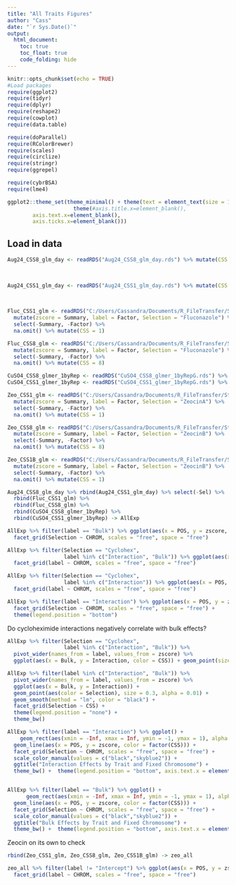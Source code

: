 ```yaml
---
title: "All Traits Figures"
author: "Cass"
date: "`r Sys.Date()`"
output:
  html_document:
    toc: true
    toc_float: true
    code_folding: hide
---
```


```r
knitr::opts_chunk$set(echo = TRUE)
#Load packages
require(ggplot2)
require(tidyr)
require(dplyr)
require(reshape2)
require(cowplot)
require(data.table)

require(doParallel)
require(RColorBrewer)
require(scales)
require(circlize) 
require(stringr)
require(ggrepel)

require(cybrBSA)
require(lme4)

ggplot2::theme_set(theme_minimal() + theme(text = element_text(size = 10)) +
                     theme(#axis.title.x=element_blank(),
        axis.text.x=element_blank(),
        axis.ticks.x=element_blank()))
```

## Load in data

```r
Aug24_CSS8_glm_day <- readRDS("Aug24_CSS8_glm_day.rds") %>% mutate(CSS = 8) %>% mutate(Sel = gsub("C", "Cyclohex", Sel)) %>%
                                                                                mutate(Sel = gsub("E", "Ethanol", Sel)) %>%
                                                                                mutate(Sel = gsub("H", "H2O2", Sel)) %>% mutate(Selection = Sel)

Aug24_CSS1_glm_day <- readRDS("Aug24_CSS1_glm_day.rds") %>% mutate(CSS = 1) %>% mutate(Sel = gsub("C", "Cyclohex", Sel)) %>%
                                                                                mutate(Sel = gsub("E", "Ethanol", Sel)) %>%
                                                                                mutate(Sel = gsub("H", "H2O2", Sel)) %>% mutate(Selection = Sel)

Fluc_CSS1_glm <- readRDS("C:/Users/Cassandra/Documents/R_FileTransfer/StandardGLM/HGVMVDRX2norep_CSS1_glm_all.rds") %>% 
  mutate(zscore = Summary, label = Factor, Selection = "Fluconazole") %>%
  select(-Summary, -Factor) %>%
  na.omit() %>% mutate(CSS = 1)

Fluc_CSS8_glm <- readRDS("C:/Users/Cassandra/Documents/R_FileTransfer/StandardGLM/E_HVYTYDRX2_Fluc_CSS8_glm_all.rds") %>% 
  mutate(zscore = Summary, label = Factor, Selection = "Fluconazole") %>%
  select(-Summary, -Factor) %>%
  na.omit() %>% mutate(CSS = 8)

CuSO4_CSS8_glmer_1byRep <- readRDS("CuSO4_CSS8_glmer_1byRepG.rds") %>% mutate(Selection = "Copper", CSS = 8)
CuSO4_CSS1_glmer_1byRep <- readRDS("CuSO4_CSS1_glmer_1byRepG.rds") %>% mutate(Selection = "Copper", CSS = 1)

Zeo_CSS1_glm <- readRDS("C:/Users/Cassandra/Documents/R_FileTransfer/StandardGLM/HKTMWDRX2_Zeo_CSS1_glm_all_noreps.rds") %>%
  mutate(zscore = Summary, label = Factor, Selection = "ZeocinA") %>%
  select(-Summary, -Factor) %>%
  na.omit() %>% mutate(CSS = 1)

Zeo_CSS8_glm <- readRDS("C:/Users/Cassandra/Documents/R_FileTransfer/StandardGLM/Z_HJ5HKDRX3_CSS8_glm_all_noreps.rds") %>%
  mutate(zscore = Summary, label = Factor, Selection = "ZeocinB") %>%
  select(-Summary, -Factor) %>%
  na.omit() %>% mutate(CSS = 8)

Zeo_CSS1B_glm <- readRDS("C:/Users/Cassandra/Documents/R_FileTransfer/StandardGLM/Z_HJ5HKDRX3_CSS1_glm_all_noreps.rds") %>%
  mutate(zscore = Summary, label = Factor, Selection = "ZeocinB") %>%
  select(-Summary, -Factor) %>%
  na.omit() %>% mutate(CSS = 1)

```

```r
Aug24_CSS8_glm_day %>% rbind(Aug24_CSS1_glm_day) %>% select(-Sel) %>%
  rbind(Fluc_CSS1_glm) %>%
  rbind(Fluc_CSS8_glm) %>%
  rbind(CuSO4_CSS8_glmer_1byRep) %>%
  rbind(CuSO4_CSS1_glmer_1byRep) -> AllExp

AllExp %>% filter(label == "Bulk") %>% ggplot(aes(x = POS, y = zscore, color = CSS)) + geom_line() +
  facet_grid(Selection ~ CHROM, scales = "free", space = "free")

AllExp %>% filter(Selection == "Cyclohex",
                  label %in% c("Interaction", "Bulk")) %>% ggplot(aes(x = POS, y = zscore, color = CSS)) + geom_point(size = 0.3, alpha = 0.5) +
  facet_grid(label ~ CHROM, scales = "free", space = "free")

AllExp %>% filter(Selection == "Cyclohex",
                  label %in% c("Interaction")) %>% ggplot(aes(x = POS, y = zscore, color = CSS)) + geom_point(size = 0.3, alpha = 0.5) +
  facet_grid(label ~ CHROM, scales = "free", space = "free")

```
```r
AllExp %>% filter(label == "Interaction") %>% ggplot(aes(x = POS, y = zscore, color = factor(CSS))) + geom_line() +
  facet_grid(Selection ~ CHROM, scales = "free", space = "free") +
  theme(legend.position = "bottom")
```
Do cycloheximide interactions negatively correlate with bulk effects?

```r
AllExp %>% filter(Selection == "Cyclohex",
                  label %in% c("Interaction", "Bulk")) %>% 
  pivot_wider(names_from = label, values_from = zscore) %>%
  ggplot(aes(x = Bulk, y = Interaction, color = CSS)) + geom_point(size = 0.3, alpha = 0.5) 
```

```r
AllExp %>% filter(label %in% c("Interaction", "Bulk")) %>% 
  pivot_wider(names_from = label, values_from = zscore) %>%
  ggplot(aes(x = Bulk, y = Interaction)) + 
  geom_point(aes(color = Selection), size = 0.3, alpha = 0.01) +
  geom_smooth(method = "lm", color = "black") +
  facet_grid(Selection ~ CSS) +
  theme(legend.position = "none") +
  theme_bw()

```
```r

AllExp %>% filter(label == "Interaction") %>% ggplot() + 
    geom_rect(aes(xmin = -Inf, xmax = Inf, ymin = -1, ymax = 1), alpha = 0.3, fill = "gray", color = "gray") +
  geom_line(aes(x = POS, y = zscore, color = factor(CSS))) +
  facet_grid(Selection ~ CHROM, scales = "free", space = "free") +
  scale_color_manual(values = c("black","skyblue2")) +
  ggtitle("Interaction Effects by Trait and Fixed Chromosome") +
  theme_bw() +  theme(legend.position = "bottom", axis.text.x = element_blank()) 


AllExp %>% filter(label == "Bulk") %>% ggplot() + 
      geom_rect(aes(xmin = -Inf, xmax = Inf, ymin = -1, ymax = 1), alpha = 0.3, fill = "gray", color = "gray") +
  geom_line(aes(x = POS, y = zscore, color = factor(CSS))) +
  facet_grid(Selection ~ CHROM, scales = "free", space = "free") +
  scale_color_manual(values = c("black","skyblue2")) +
  ggtitle("Bulk Effects by Trait and Fixed Chromosome") +
  theme_bw() +  theme(legend.position = "bottom", axis.text.x = element_blank()) 
```

Zeocin on its own to check

```r
rbind(Zeo_CSS1_glm, Zeo_CSS8_glm, Zeo_CSS1B_glm) -> zeo_all

zeo_all %>% filter(label != "Intercept") %>% ggplot(aes(x = POS, y = zscore, color = factor(CSS), linetype = Selection)) + geom_line() +
  facet_grid(label ~ CHROM, scales = "free", space = "free")
```

